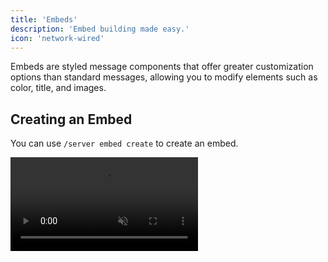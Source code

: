```yaml
---
title: 'Embeds'
description: 'Embed building made easy.'
icon: 'network-wired'
---
```

Embeds are styled message components that offer greater customization options than standard messages, allowing you to modify elements such as color, title, and images.

## Creating an Embed
You can use `/server embed create` to create an embed.
<Frame> <video autoPlay muted loop src="/assets/videos/embed-create.mp4" /> </Frame>
<Tip>**Did you know?** The optional parameters give you a faster method of filling out your embed.</Tip>
The `[name]` parameter is what allows Sock to identify your embed from others. By default, names are lowercase and can't have more than 50 characters.

Click on the dropdown and click any of the options to edit.
<Info>You can use [variables](/resources/variables) to make dynamic embeds.</Info>
<Frame> <video autoPlay muted loop width="500px" src="/assets/videos/embed-menu.mp4" /> </Frame>
When clicking on an option, a form will prompt. Fill it out with what you want to edit in your embed. When finished, click on **Submit** and your changes will be saved.

You're done! You can use `/eval content:{embed:template}` to send your embed.